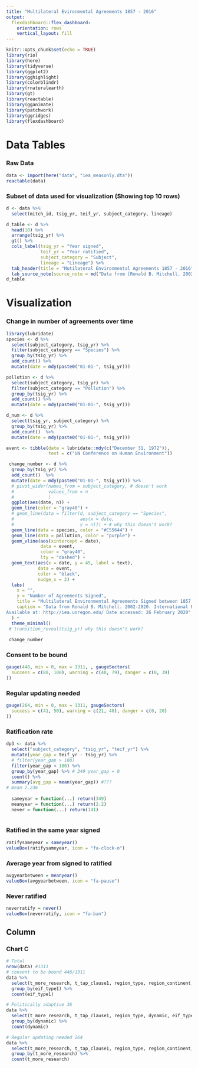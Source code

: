 ```yaml
---
title: "Multilateral Evironmental Agreements 1857 - 2016"
output: 
  flexdashboard::flex_dashboard:
    orientation: rows
    vertical_layout: fill
---
```


```r
knitr::opts_chunk$set(echo = TRUE)
library(rio)
library(here)
library(tidyverse)
library(ggplot2)
library(gghighlight)
library(colorblindr)
library(rnaturalearth)
library(gt)
library(reactable)
library(gganimate)
library(patchwork)
library(ggridges)
library(flexdashboard)

```

Data Tables {data-icon="fa-table"}
=======================================

### Raw Data

```r
data <- import(here("data", "iea_measonly.dta"))
reactable(data)

```

### Subset of data used for visualization (Showing top 10 rows)

```r
d <- data %>%
  select(mitch_id, tsig_yr, teif_yr, subject_category, lineage)

d_table <- d %>%
  head(10) %>%
  arrange(tsig_yr) %>%
  gt() %>%
  cols_label(tsig_yr = "Year signed",
             teif_yr = "Year ratified",
             subject_category = "Subject",
             lineage = "Lineage") %>%
  tab_header(title = "Mutilateral Environmental Agreements 1857 - 2016") %>%
  tab_source_note(source_note = md("Data from [Ronald B. Mitchell. 2002-2020. International Environmental Agreements Database Project](http://iea.uoregon.edu/)"))
d_table
```

Visualization {data-icon="fa-signal"}
=======================================

### Change in number of agreements over time
```r
library(lubridate)
species <- d %>% 
  select(subject_category, tsig_yr) %>% 
  filter(subject_category == "Species") %>% 
  group_by(tsig_yr) %>% 
  add_count() %>% 
  mutate(date = mdy(paste0("01-01-", tsig_yr))) 

pollution <- d %>% 
  select(subject_category, tsig_yr) %>% 
  filter(subject_category == "Pollution") %>% 
  group_by(tsig_yr) %>% 
  add_count() %>% 
  mutate(date = mdy(paste0("01-01-", tsig_yr))) 

d_num <- d %>% 
  select(tsig_yr, subject_category) %>% 
  group_by(tsig_yr) %>%
  add_count()  %>% 
  mutate(date = mdy(paste0("01-01-", tsig_yr)))

event <- tibble(date = lubridate::mdy(c("December 31, 1972")),
                text = c("UN Conference on Human Environment"))

 change_number <- d %>% 
  group_by(tsig_yr) %>%
  add_count()  %>% 
  mutate(date = mdy(paste0("01-01-", tsig_yr))) %>% 
  # pivot_wider(names_from = subject_category, # doesn't work
  #             values_from = n
  #             )
  ggplot(aes(date, n)) +
  geom_line(color = "gray40") +
  # geom_line(data = filter(d, subject_category == "Species", 
  #                         aes(x = date, 
  #                         y = n))) + # why this doesn't work?
  geom_line(data = species, color = "#C55644") +
  geom_line(data = pollution, color = "purple") +
  geom_vline(aes(xintercept = date), 
             data = event,
             color = "gray40",
             lty = "dashed") +
  geom_text(aes(x = date, y = 45, label = text),
            data = event,
            color = "black",
            nudge_x = 2) +
  labs(
    x = "",
    y = "Number of Agreements Signed",
    title = "Multilateral Environmental Agreements Signed between 1857 - 2016",
    caption = "Data from Ronald B. Mitchell. 2002-2020. International Environmental Agreements Database Project (Version 2020.1).
Available at: http://iea.uoregon.edu/ Date accessed: 26 February 2020"
  ) +
  theme_minimal() 
 # transition_reveal(tsig_yr) why this doesn't work?
 
 change_number

```


### Consent to be bound

```r
gauge(448, min = 0, max = 1311, , gaugeSectors(
  success = c(80, 100), warning = c(40, 79), danger = c(0, 39)
))
```

### Regular updating needed

```r
gauge(264, min = 0, max = 1311, gaugeSectors(
  success = c(41, 50), warning = c(21, 40), danger = c(0, 20)
))

```

### Ratification rate

``` r
dp3 <- data %>%
  select("subject_category", "tsig_yr", "teif_yr") %>%
  mutate(year_gap = teif_yr - tsig_yr) %>% 
  # filter(year_gap > 100)
  filter(year_gap < 100) %>% 
  group_by(year_gap) %>% # 349 year_gap = 0 
  count() %>% 
  summary(avg_gap = mean(year_gap)) #???
# mean 2.236
  
  sameyear = function(...) return(349)
  meanyear = function(...) return(2.2)
  never = function(...) return(141)
  
```

### Ratified in the same year signed

```r

ratifysameyear = sameyear()
valueBox(ratifysameyear, icon = "fa-clock-o")

```

### Average year from signed to ratified

```r

avgyearbetween = meanyear()
valueBox(avgyearbetween, icon = "fa-pause")

```

### Never ratified

```r
neverratify = never()
valueBox(neverratify, icon = "fa-ban")

```


Column {data-width=350}
-----------------------------------------------------------------------
### Chart C

```r
# Total
nrow(data) #1311
# consent to be bound 448/1311
data %>% 
  select(t_more_research, t_tap_clause1, region_type, region_continent, eif_type1) %>% 
  group_by(eif_type1) %>% 
  count(eif_type1)

# Politically adaptive 36
data %>% 
  select(t_more_research, t_tap_clause1, region_type, dynamic, eif_type1) %>% 
  group_by(dynamic) %>% 
  count(dynamic)

# Regular updating needed 264
data %>% 
  select(t_more_research, t_tap_clause1, region_type, region_continent, eif_type1) %>% 
  group_by(t_more_research) %>% 
  count(t_more_research)


```


